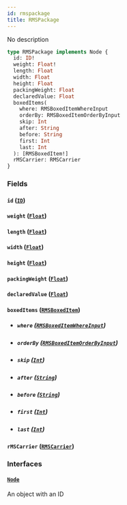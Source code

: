 ```yaml
---
id: rmspackage
title: RMSPackage
---
```


No description

```graphql
type RMSPackage implements Node {
  id: ID!
  weight: Float!
  length: Float
  width: Float
  height: Float
  packingWeight: Float
  declaredValue: Float
  boxedItems(
    where: RMSBoxedItemWhereInput
    orderBy: RMSBoxedItemOrderByInput
    skip: Int
    after: String
    before: String
    first: Int
    last: Int
  ): [RMSBoxedItem!]
  rMSCarrier: RMSCarrier
}
```

### Fields

#### `id` ([`ID`](../order-view-service/scalars/id))

#### `weight` ([`Float`](../order-view-service/scalars/float))

#### `length` ([`Float`](../order-view-service/scalars/float))

#### `width` ([`Float`](../order-view-service/scalars/float))

#### `height` ([`Float`](../order-view-service/scalars/float))

#### `packingWeight` ([`Float`](../order-view-service/scalars/float))

#### `declaredValue` ([`Float`](../order-view-service/scalars/float))

#### `boxedItems` ([`RMSBoxedItem`](../order-view-service/objects/rmsboxed-item))

- ##### `where` ([`RMSBoxedItemWhereInput`](../order-view-service/inputs/rmsboxed-item-where-input))

- ##### `orderBy` ([`RMSBoxedItemOrderByInput`](../order-view-service/enums/rmsboxed-item-order-by-input))

- ##### `skip` ([`Int`](../order-view-service/scalars/int))

- ##### `after` ([`String`](../order-view-service/scalars/string))

- ##### `before` ([`String`](../order-view-service/scalars/string))

- ##### `first` ([`Int`](../order-view-service/scalars/int))

- ##### `last` ([`Int`](../order-view-service/scalars/int))

#### `rMSCarrier` ([`RMSCarrier`](../order-view-service/objects/rmscarrier))

### Interfaces

#### [`Node`](../order-view-service/interfaces/node)

An object with an ID

